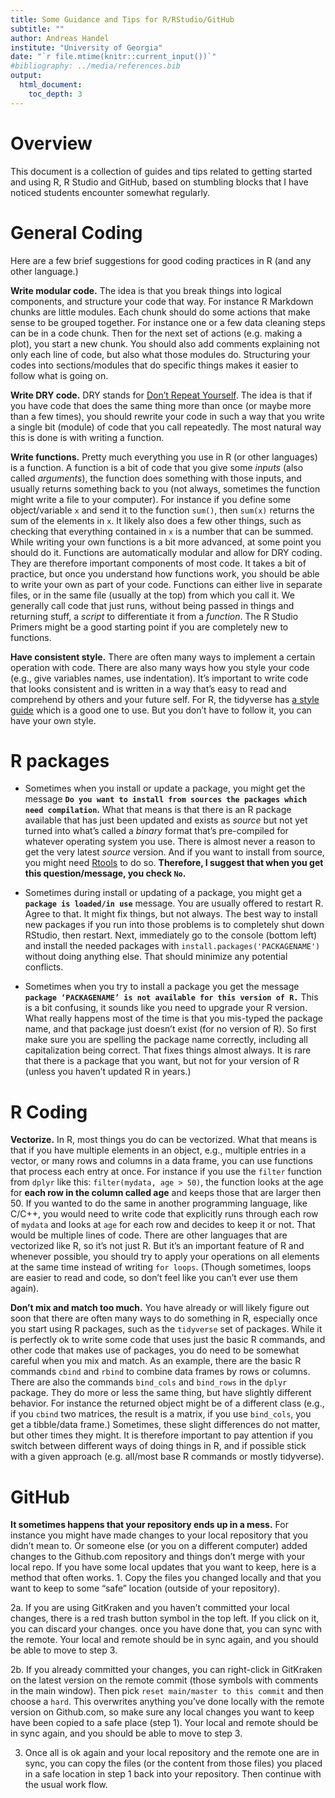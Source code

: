 ```yaml
---
title: Some Guidance and Tips for R/RStudio/GitHub 
subtitle: ""
author: Andreas Handel
institute: "University of Georgia"
date: "`r file.mtime(knitr::current_input())`"
#bibliography: ../media/references.bib
output: 
  html_document:
    toc_depth: 3
---
```



# Overview
This document is a collection of guides and tips related to getting started and using R, R Studio and GitHub, based on stumbling blocks that I have noticed students encounter somewhat regularly.


# General Coding

Here are a few brief suggestions for good coding practices in R (and any other language.)

**Write modular code.** The idea is that you break things into logical components, and structure your code that way. For instance R Markdown chunks are little modules. Each chunk should do some actions that make sense to be grouped together. For instance one or a few data cleaning steps can be in a code chunk. Then for the next set of actions (e.g. making a plot), you start a new chunk. You should also add comments explaining not only each line of code, but also what those modules do. Structuring your codes into sections/modules that do specific things makes it easier to follow what is going on.

**Write DRY code.** DRY stands for [Don't Repeat Yourself](https://en.wikipedia.org/wiki/Don%27t_repeat_yourself). The idea is that if you have code that does the same thing more than once (or maybe more than a few times), you should rewrite your code in such a way that you write a single bit (module) of code that you call repeatedly. The most natural way this is done is with writing a function.

**Write functions.** Pretty much everything you use in R (or other languages) is a function. A function is a bit of code that you give some _inputs_ (also called _arguments_), the function does something with those inputs, and usually returns something back to you (not always, sometimes the function might write a file to your computer). For instance if you define some object/variable `x` and send it to the function `sum()`, then `sum(x)` returns the sum of the elements in `x`. It likely also does a few other things, such as checking that everything contained in `x` is a number that can be summed. While writing your own functions is a bit more advanced, at some point you should do it. Functions are automatically modular and allow for DRY coding. They are therefore important components of most code. It takes a bit of practice, but once you understand how functions work, you should be able to write your own as part of your code. Functions can either live in separate files, or in the same file (usually at the top) from which you call it. We generally call code that just runs, without being passed in things and returning stuff, a _script_ to differentiate it from a _function_. The R Studio Primers might be a good starting point if you are completely new to functions.

**Have consistent style.** There are often many ways to implement a certain operation with code. There are also many ways how you style your code (e.g., give variables names, use indentation). 
It's important to write code that looks consistent and is written in a way that's easy to read and comprehend by others and your future self. For R, the tidyverse has [a style guide](https://style.tidyverse.org/) which is a good one to use. But you don't have to follow it, you can have your own style. 


# R packages

* Sometimes when you install or update a package, you might get the message **`Do you want to install from sources the packages which need compilation`.** What that means is that there is an R package available that has just been updated and exists as _source_ but not yet turned into what's called a _binary_ format that's pre-compiled for whatever operating system you use. There is almost never a reason to get the very latest _source_ version. And if you want to install from source, you might need [Rtools](https://cran.r-project.org/bin/windows/Rtools/) to do so. **Therefore, I suggest that when you get this question/message, you check `No`.**

* Sometimes during install or updating of a package, you might get a **`package is loaded/in use`** message. You are usually offered to restart R. Agree to that. It might fix things, but not always. The best way to install new packages if you run into those problems is to completely shut down RStudio, then restart. Next, immediately go to the console (bottom left) and install the needed packages with `install.packages('PACKAGENAME')` without doing anything else. That should minimize any potential conflicts.

* Sometimes when you try to install a package you get the message **`package ‘PACKAGENAME’ is not available for this version of R.`** This is a bit confusing, it sounds like you need to upgrade your R version. What really happens most of the time is that you mis-typed the package name, and that package just doesn't exist (for no version of R). So first make sure you are spelling the package name correctly, including all capitalization being correct. That fixes things almost always. It is rare that there is a package that you want, but not for your version of R (unless you haven't updated R in years.)



# R Coding

**Vectorize.** In R, most things you do can be vectorized. What that means is that if you have multiple elements in an object, e.g., multiple entries in a vector, or many rows and columns in a data frame, you can use functions that process each entry at once. For instance if you use the `filter` function from `dplyr` like this: `filter(mydata, age > 50)`, the function looks at the age for **each row in the column called age** and keeps those that are larger then 50. If you wanted to do the same in another programming language, like C/C++, you would need to write code that explicitly runs through each row of `mydata` and looks at `age` for each row and decides to keep it or not. That would be multiple lines of code. There are other languages that are vectorized like R, so it's not just R. But it's an important feature of R and whenever possible, you should try to apply your operations on all elements at the same time instead of writing `for loops`. (Though sometimes, loops are easier to read and code, so don't feel like you can't ever use them again).  


**Don't mix and match too much.** You have already or will likely figure out soon that there are often many ways to do something in R, especially once you start using R packages, such as the `tidyverse` set of packages. While it is perfectly ok to write some code that uses just the basic R commands, and other code that makes use of packages, you do need to be somewhat careful when you mix and match. As an example, there are the basic R commands `cbind` and `rbind` to combine data frames by rows or columns. There are also the commands `bind_cols` and `bind_rows` in the `dplyr` package. They do more or less the same thing, but have slightly different behavior. For instance the returned object might be of a different class (e.g., if you `cbind` two matrices, the result is a matrix, if you use `bind_cols`, you get a tibble/data frame.) Sometimes, these slight differences do not matter, but other times they might. It is therefore important to pay attention if you switch between different ways of doing things in R, and if possible stick with a given approach (e.g. all/most base R commands or mostly tidyverse). 






# GitHub

**It sometimes happens that your repository ends up in a mess.** For instance you might have made changes to your local repository that you didn't mean to. Or someone else (or you on a different computer) added changes to the Github.com repository and things don't merge with your local repo. If you have some local updates that you want to keep, here is a method that often works.
1. Copy the files you changed locally and that you want to keep to some "safe" location (outside of your repository).

2a. If you are using GitKraken and you haven't committed your local changes, there is a red trash button symbol in the top left. If you click on it, you can discard your changes. once you have done that, you can sync with the remote. Your local and remote should be in sync again, and you should be able to move to step 3.

2b. If you already committed your changes, you can right-click in GitKraken on the latest version on the remote commit (those symbols with comments in the main window). Then pick `reset main/master to this commit` and then choose a `hard`. This overwrites anything you've done locally with the remote version on Github.com, so make sure any local changes you want to keep have been copied to a safe place (step 1). Your local and remote should be in sync again, and you should be able to move to step 3.

3. Once all is ok again and your local repository and the remote one are in sync, you can copy the files (or the content from those files) you placed in a safe location in step 1 back into your repository. Then continue with the usual work flow.










